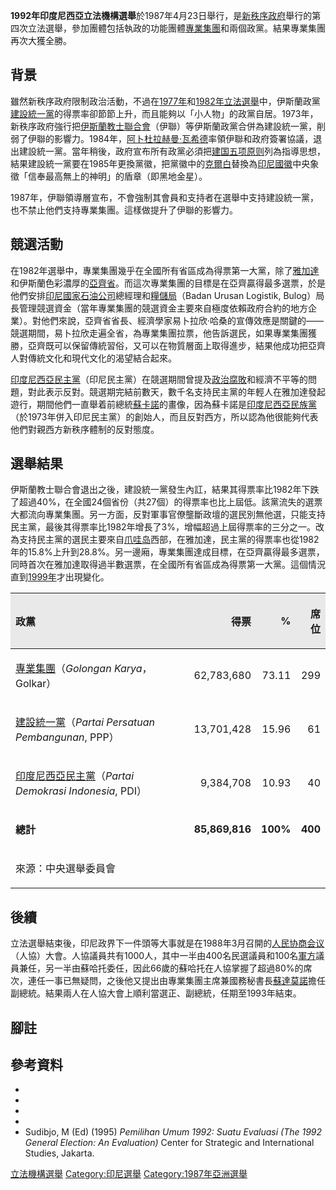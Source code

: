 {{Infobox Election
| election_name      = 1987年印度尼西亞立法機構選舉
| country            = Indonesia
| type               = parliamentary
| ongoing            = no
| previous_election  = 1982年印度尼西亞立法機構選舉
| previous_year      = 1982
| next_election      = 1992年印度尼西亞立法機構選舉
| next_year          = 1992
| seats_for_election = [[印度尼西亞共和國人民代表會議|人民代表會議]]400席
| election_date      = {{Start date|1987|04|23}}
| colour1           = FFFF00
| party1             = 專業集團
| leaders_seat1      =
| last_election1     = 242席，64.34%
| seats1             = 299
| seat_change1       = {{increase}}57
| popular_vote1      = 62,783,680
| percentage1        = 73.11%
| swing1             = {{increase}}8.67%
| colour2           = 00FF00
| party2             = 建設統一黨
| leaders_seat2      =
| last_election2     = 94席，27.78%
| seats2             = 61
| seat_change2       = {{decrease}}33
| popular_vote2      = 13,701,428
| percentage2        = 15.96%
| swing2             = {{decrease}}11.82%
| colour3           = D40000
| party3             = 印度尼西亞民主黨
| leaders_seat3      =
| last_election3     = 24席，7.88%
| seats3             = 40
| seat_change3       = {{increase}}16
| popular_vote3      = 9,384,708
| percentage3        = 10.93%
| swing3             = {{increase}}3.05%
| title              = 總統
| before_election    = [[蘇哈托|蘇哈托]]
| after_election     = [[蘇哈托|蘇哈托]]
}}
{{印尼政治}}

'''1992年印度尼西亞立法機構選舉'''於1987年4月23日舉行，是[[新秩序_(印尼)|新秩序政府]]舉行的第四次立法選舉，參加團體包括執政的功能團體[[專業集團黨|專業集團]]和兩個政黨。結果專業集團再次大獲全勝。

== 背景 ==
雖然新秩序政府限制政治活動，不過在[[1977年印度尼西亞立法機構選舉|1977年]]和[[1982年印度尼西亞立法機構選舉|1982年立法選舉]]中，伊斯蘭政黨[[建設統一黨|建設統一黨]]的得票率卻節節上升，而且能夠以「小人物」的政黨自居。1973年，新秩序政府強行把[[伊斯蘭教士聯合會|伊斯蘭教士聯合會]]（伊聯）等伊斯蘭政黨合併為建設統一黨，削弱了伊聯的影響力{{sfn|Schwartz|1994|p=172}}。1984年，[[阿卜杜拉赫曼·瓦希德|阿卜杜拉赫曼·瓦希德]]率領伊聯和政府簽署協議，退出建設統一黨。當年稍後，政府宣布所有政黨必須把[[建国五项原则|建国五项原则]]列為指導思想，結果建設統一黨要在1985年更換黨徽，把黨徽中的[[克爾白|克爾白]]替換為[[印尼國徽|印尼國徽]]中央象徵「信奉最高無上的神明」的盾章（即黑地金星）{{sfn|Liddle|1992|p=94}}。

1987年，伊聯領導層宣布，不會強制其會員和支持者在選舉中支持建設統一黨，也不禁止他們支持專業集團。這樣做提升了伊聯的影響力{{sfn|Schwartz|1994|p=172}}{{sfn|Liddle|1992|p=95}}。

== 競選活動 ==
在1982年選舉中，專業集團幾乎在全國所有省區成為得票第一大黨，除了[[雅加達|雅加達]]和伊斯蘭色彩濃厚的[[亞齊特區|亞齊省]]。而這次專業集團的目標是在亞齊贏得最多選票{{sfn|Liddle|1992|p=96}}{{sfn|Evans|2003}}，於是他們安排[[印尼國家石油公司|印尼國家石油公司]]總經理和[[糧儲局|糧儲局]]（Badan Urusan Logistik, Bulog）局長管理競選資金（當年專業集團的競選資金主要來自極度依賴政府合約的地方企業）。對他們來說，亞齊省省長、經濟學家易卜拉欣·哈桑的宣傳效應是關鍵的——競選期間，易卜拉欣走遍全省，為專業集團拉票，他告訴選民，如果專業集團獲勝，亞齊既可以保留傳統習俗，又可以在物質層面上取得進步，結果他成功把亞齊人對傳統文化和現代文化的渴望結合起來{{sfn|Liddle|1992|p=97}}。

[[印度尼西亞民主黨|印度尼西亞民主黨]]（印尼民主黨）在競選期間曾提及[[政治腐敗|政治腐敗]]和經濟不平等的問題，對此表示反對。競選期完結前數天，數千名支持民主黨的年輕人在雅加達發起遊行，期間他們一直舉着前總統[[蘇卡諾|蘇卡諾]]的畫像，因為蘇卡諾是[[印度尼西亞民族黨|印度尼西亞民族黨]]（於1973年併入印尼民主黨）的創始人，而且反對西方，所以認為他很能夠代表他們對親西方新秩序體制的反對態度{{sfn|Liddle|1992|p=98}}。

== 選舉結果 ==
伊斯蘭教士聯合會退出之後，建設統一黨發生內訌，結果其得票率比1982年下跌了超過40%，在全國24個省份（共27個）的得票率也比上屆低{{sfn|Liddle|1992|p=92}}。該黨流失的選票大都流向專業集團{{sfn|Evans|2003}}。另一方面，反對軍事官僚壟斷政壇的選民別無他選，只能支持民主黨，最後其得票率比1982年增長了3%，增幅超過上屆得票率的三分之一。改為支持民主黨的選民主要來自[[爪哇岛|爪哇岛]]西部，在雅加達，民主黨的得票率也從1982年的15.8%上升到28.8%{{sfn|Liddle|1992|p=98}}。另一邊廂，專業集團達成目標，在亞齊贏得最多選票，同時首次在雅加達取得過半數選票，在全國所有省區成為得票第一大黨。這個情況直到[[1999年印度尼西亞立法機構選舉|1999年]]才出現變化{{sfn|Evans|2003}}。

{| class=wikitable style="text-align:right"
|-
!style="background-color:#E9E9E9" align=left valign=top|政黨
!style="background-color:#E9E9E9" align=right|得票
!style="background-color:#E9E9E9" align=right|%
!style="background-color:#E9E9E9" align=right|席位
|-
|align=left| [[專業集團黨|專業集團]]（''Golongan Karya''，Golkar）
| 62,783,680
| 73.11
| 299
|-
|align=left| [[建設統一黨|建設統一黨]]（''Partai Persatuan Pembangunan'', PPP）
| 13,701,428
| 15.96
| 61
|-
|align=left| [[印度尼西亞民主黨|印度尼西亞民主黨]]（''Partai Demokrasi Indonesia'', PDI）
| 9,384,708
| 10.93
| 40
|-
|align=left| '''總計'''
| '''85,869,816'''
| '''100%'''
| '''400'''
|-style="background:#E9E9E9;"
|colspan="4"|來源：中央選舉委員會{{sfn|KPU|2014}}
|}

== 後續 ==
立法選舉結束後，印尼政界下一件頭等大事就是在1988年3月召開的[[人民协商会议|人民协商会议]]（人協）大會。人協議員共有1000人，其中一半由400名民選議員和100名[[印度尼西亞國民軍|軍方]]議員兼任，另一半由蘇哈托委任，因此66歲的蘇哈托在人協掌握了超過80%的席次，連任一事已無疑問，之後他又提出由專業集團主席兼國務秘書長[[蘇達莫諾|蘇達莫諾]]擔任副總統。結果兩人在人協大會上順利當選正、副總統，任期至1993年結束{{sfn|Liddle|1992|p=99}}。

== 腳註 ==
{{reflist|2}}

== 參考資料 ==
*{{cite book|last=Evans|first=Kevin Raymond|title=History of political parties & general elections in Indonesia|publisher=Arise Consultancies|location=Jakarta|date=2003|isbn=979-97445-0-4|ref=harv}}
*{{cite web|url=http://www.kpu.go.id/index.php/pages/detail/2016/10/PEMILU-1977-1997/MzQz|title=Pemilu 1977-1997|date=2014|publisher=Komisi Pemilihan Umum|language=id|accessdate=2015-11-01|location=Jakarta|ref={{harvid|KPU|2014}}|archive-date=2018-09-29|archive-url=https://web.archive.org/web/20180929125318/https://kpu.go.id/index.php/pages/detail/2016/10/PEMILU-1977-1997/MzQz|dead-url=no}}
*{{cite book|last=Liddle|first=R. William|title=Pemilu-Pemilu Orde Baru: Pasang surut kekuasaan politik|publisher=Lembaga Penelitian, Pendidikan dan Penerangan Ekonomi dan Sosial|location=Jakarta|date=1992|isbn=979-8015-88-6 |language=id|ref=harv}}
*{{cite book|last=Schwartz|first=Adam|title=A Nation in Waiting: Indonesia in the 1990s|url=https://archive.org/details/nationinwaitingi00schw|publisher=Westview Press|location=Boulder, CO, and San Francisco|date=1994|edition=2|isbn=1-86373-635-2|ref=harv}}
* Sudibjo, M (Ed) (1995) ''Pemilihan Umum 1992: Suatu Evaluasi (The 1992 General Election: An Evaluation)'' Center for Strategic and International Studies, Jakarta. {{oclc|32449151}}

{{印尼選舉}}
[[Category:1987年印尼|立法機構選舉]]
[[Category:印尼選舉|Category:印尼選舉]]
[[Category:1987年亞洲選舉|Category:1987年亞洲選舉]]